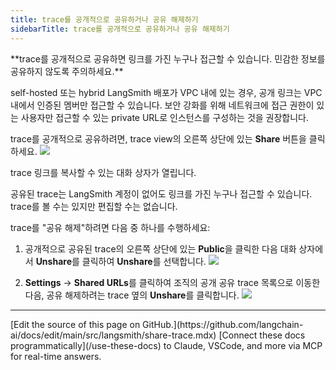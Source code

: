 ```yaml
---
title: trace를 공개적으로 공유하거나 공유 해제하기
sidebarTitle: trace를 공개적으로 공유하거나 공유 해제하기
---
```


<Warning>
**trace를 공개적으로 공유하면 링크를 가진 누구나 접근할 수 있습니다. 민감한 정보를 공유하지 않도록 주의하세요.**

self-hosted 또는 hybrid LangSmith 배포가 VPC 내에 있는 경우, 공개 링크는 VPC 내에서 인증된 멤버만 접근할 수 있습니다. 보안 강화를 위해 네트워크에 접근 권한이 있는 사용자만 접근할 수 있는 private URL로 인스턴스를 구성하는 것을 권장합니다.
</Warning>

trace를 공개적으로 공유하려면, trace view의 오른쪽 상단에 있는 **Share** 버튼을 클릭하세요.
![](/langsmith/images/share-trace.png)

trace 링크를 복사할 수 있는 대화 상자가 열립니다.

공유된 trace는 LangSmith 계정이 없어도 링크를 가진 누구나 접근할 수 있습니다. trace를 볼 수는 있지만 편집할 수는 없습니다.

trace를 "공유 해제"하려면 다음 중 하나를 수행하세요:

1. 공개적으로 공유된 trace의 오른쪽 상단에 있는 **Public**을 클릭한 다음 대화 상자에서 **Unshare**를 클릭하여 **Unshare**를 선택합니다.
   ![](/langsmith/images/unshare-trace.png)

2. **Settings** -> **Shared URLs**를 클릭하여 조직의 공개 공유 trace 목록으로 이동한 다음, 공유 해제하려는 trace 옆의 **Unshare**를 클릭합니다.
   ![](/langsmith/images/unshare-trace-list-share.png)

---

<Callout icon="pen-to-square" iconType="regular">
    [Edit the source of this page on GitHub.](https://github.com/langchain-ai/docs/edit/main/src/langsmith/share-trace.mdx)
</Callout>
<Tip icon="terminal" iconType="regular">
    [Connect these docs programmatically](/use-these-docs) to Claude, VSCode, and more via MCP for    real-time answers.
</Tip>
